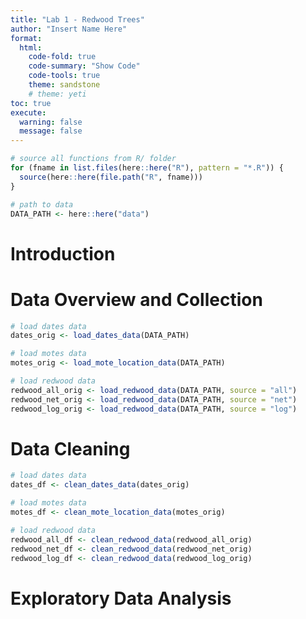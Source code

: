 ```yaml
---
title: "Lab 1 - Redwood Trees"
author: "Insert Name Here"
format: 
  html:
    code-fold: true
    code-summary: "Show Code"
    code-tools: true
    theme: sandstone
    # theme: yeti
toc: true
execute: 
  warning: false
  message: false
---
```


```r
# source all functions from R/ folder
for (fname in list.files(here::here("R"), pattern = "*.R")) {
  source(here::here(file.path("R", fname)))
}

# path to data
DATA_PATH <- here::here("data")
```

# Introduction

# Data Overview and Collection

```r
# load dates data
dates_orig <- load_dates_data(DATA_PATH)

# load motes data
motes_orig <- load_mote_location_data(DATA_PATH)

# load redwood data
redwood_all_orig <- load_redwood_data(DATA_PATH, source = "all")
redwood_net_orig <- load_redwood_data(DATA_PATH, source = "net")
redwood_log_orig <- load_redwood_data(DATA_PATH, source = "log")
```

# Data Cleaning

```r
# load dates data
dates_df <- clean_dates_data(dates_orig)

# load motes data
motes_df <- clean_mote_location_data(motes_orig)

# load redwood data
redwood_all_df <- clean_redwood_data(redwood_all_orig)
redwood_net_df <- clean_redwood_data(redwood_net_orig)
redwood_log_df <- clean_redwood_data(redwood_log_orig)
```

# Exploratory Data Analysis